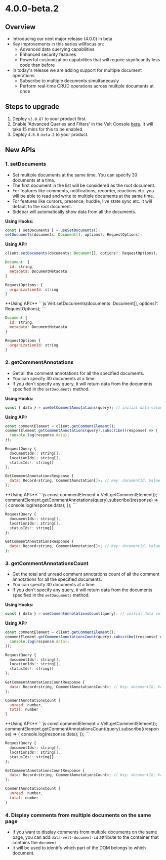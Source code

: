 # 4.0.0-beta.2

## Overview
- Introducing our next major release (4.0.0) in beta
- Key improvements in this series willfocus on:
  - Advanced data querying capabilities
  - Enhanced security features
  - Powerful customization capabilities that will require significantly less code than before
- In today's release we are adding support for multiple document operations:
  - Subscribe to multiple documents simultaneously
  - Perform real-time CRUD operations across multiple documents at once


## Steps to upgrade
1. Deploy `v3.0.87` to your product first.
2. Enable 'Advanced Queries and Filters' in the Velt Console [here](https://console.velt.dev/dashboard/config/appconfig). It will take 15 mins for this to be enabled.
3. Deploy `4.0.0-beta.2` to your product.

## New APIs

### 1. setDocuments
- Set multiple documents at the same time. You can specify 30 documents at a time.
- The first document in the list will be considered as the root document.
- For features like comments, notifications, recorder, reactions etc. you will be able to read and write to multiple documents at the same time.
- For features like cursors, presence, huddle, live state sync etc. it will default to the root document.
- Sidebar will automatically show data from all the documents.

<Tabs>
<Tab title="React / Next.js">

**Using Hooks:**
```jsx
const { setDocuments } = useSetDocuments();
setDocuments(documents: Document[], options?: RequestOptions);
```

**Using API:**
```jsx
client.setDocuments(documents: Document[], options?: RequestOptions);
```

``` jsx
Document: {
  id: string,
  metadata: DocumentMetadata
}

RequestOptions: {
  organizationId: string
}
```

</Tab>
<Tab title="Other Frameworks">
  **Using API:**
```js
Velt.setDocuments(documents: Document[], options?: RequestOptions);
```

``` js
Document {
  id: string,
  metadata: DocumentMetadata
}

RequestOptions {
  organizationId: string
}
```
</Tab>
</Tabs>


### 2. getCommentAnnotations
- Get all the comment annotations for all the specified documents.
- You can specify 30 documents at a time.
- If you don't specify any query, it will return data from the documents specified in the `setDocuments` method.

<Tabs>
<Tab title="React / Next.js">

**Using Hooks:**
```jsx
const { data } = useGetCommentAnnotations(query); // initial data value while the request is in progress: null
```

**Using API:**
```jsx
const commentElement = client.getCommentElement();
commentElement.getCommentAnnotations(query).subscribe((response) => {
  console.log(response.data);
});
```

``` jsx
RequestQuery {
  documentIds!: string[],
  locationIds!: string[],
  statusIds!: string[]
};

GetCommentAnnotationsResponse {
  data: Record<string, CommentAnnotation[]>; // Key: documentId, Value: CommentAnnotation[]
};
```

</Tab>

<Tab title="Other Frameworks">
  **Using API:**
```js
const commentElement = Velt.getCommentElement();
commentElement.getCommentAnnotations(query).subscribe((response) => {
  console.log(response.data);
});
```

``` js
RequestQuery {
  documentIds!: string[],
  locationIds!: string[],
  statusIds!: string[]
};

GetCommentAnnotationsResponse {
  data: Record<string, CommentAnnotation[]>; // Key: documentId, Value: CommentAnnotation[]
};
```
</Tab>
</Tabs>

### 3. getCommentAnnotationsCount
- Get the total and unread comment annotations count of all the comment annotations for all the specified documents.
- You can specify 30 documents at a time.
- If you don't specify any query, it will return data from the documents specified in the `setDocuments` method.

<Tabs>
<Tab title="React / Next.js">

**Using Hooks:**
```jsx
const { data } = useCommentAnnotationsCount(query); // initial data value while the request is in progress: null
```

**Using API:**
```jsx
const commentElement = client.getCommentElement();
commentElement.getCommentAnnotationsCount(query).subscribe((response) => {
  console.log(response.data);
});
```

``` jsx
RequestQuery {
  documentIds!: string[],
  locationIds!: string[],
  statusIds!: string[]
};

GetCommentAnnotationsCountResponse {
  data: Record<string, CommentAnnotationsCount>; // Key: documentId, Value: CommentAnnotationsCount
};

CommentAnnotationsCount {
  unread: number,
  total: number
}

```

</Tab>

<Tab title="Other Frameworks">
  **Using API:**
```js
const commentElement = Velt.getCommentElement();
commentElement.getCommentAnnotationsCount(query).subscribe((response) => {
  console.log(response.data);
});
```

``` js
RequestQuery {
  documentIds!: string[],
  locationIds!: string[],
  statusIds!: string[]
};

GetCommentAnnotationsCountResponse {
  data: Record<string, CommentAnnotationsCount>; // Key: documentId, Value: CommentAnnotationsCount
};

CommentAnnotationsCount {
  unread: number,
  total: number
}

```
</Tab>
</Tabs>

### 4. Display comments from multiple documents on the same page
- If you want to display comments from multiple documents on the same page, you can add `data-velt-document-id` attribute to the container that contains the `document`.
- It will be used to identify which part of the DOM belongs to which document.